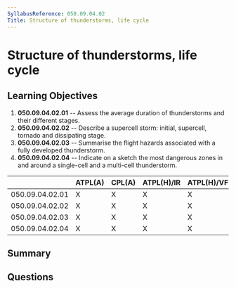 ```yaml
---
SyllabusReference: 050.09.04.02
Title: Structure of thunderstorms, life cycle
---
```


# Structure of thunderstorms, life cycle

## Learning Objectives

1. **050.09.04.02.01** -- Assess the average duration of thunderstorms and their
   different stages.
2. **050.09.04.02.02** -- Describe a supercell storm: initial, supercell, tornado
   and dissipating stage.
3. **050.09.04.02.03** -- Summarise the flight hazards associated with a fully
   developed thunderstorm.
4. **050.09.04.02.04** -- Indicate on a sketch the most dangerous zones in and
   around a single-cell and a multi-cell thunderstorm.

|                 | ATPL(A) | CPL(A) | ATPL(H)/IR | ATPL(H)/VFR | CPL(H) | IR  | CBIR(A) |
| --------------- | ------- | ------ | ---------- | ----------- | ------ | --- | ------- |
| 050.09.04.02.01 | X       | X      | X          | X           | X      | X   | X       |
| 050.09.04.02.02 | X       | X      | X          | X           | X      | X   | X       |
| 050.09.04.02.03 | X       | X      | X          | X           | X      | X   | X       |
| 050.09.04.02.04 | X       | X      | X          | X           | X      | X   | X       |

## Summary

## Questions
